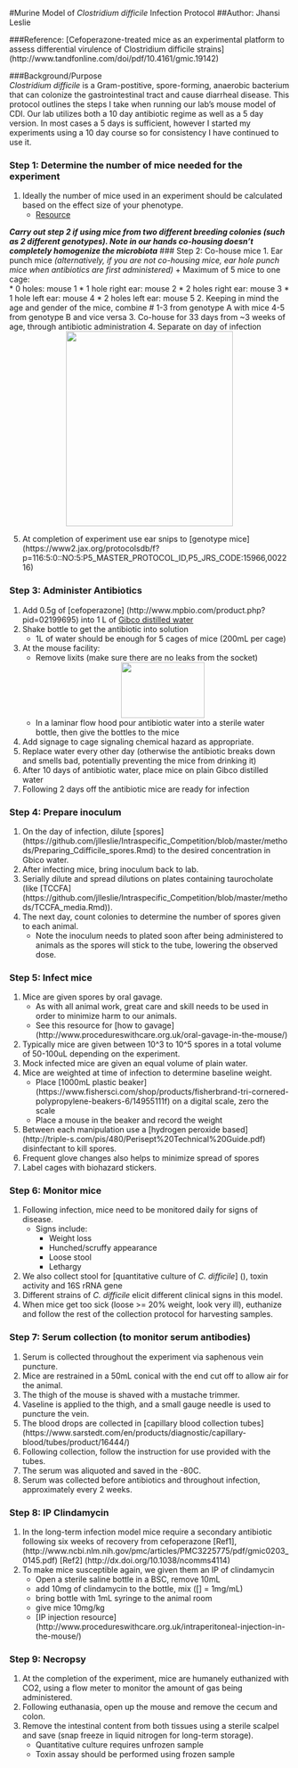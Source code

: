 #Murine Model of *Clostridium difficile* Infection Protocol
##Author: Jhansi Leslie 

###Reference: [Cefoperazone-treated mice as an experimental platform to assess differential virulence of Clostridium difficile strains] (http://www.tandfonline.com/doi/pdf/10.4161/gmic.19142) 

###Background/Purpose  
 *Clostridium difficile* is a Gram-postitive, spore-forming,  anaerobic bacterium that can colonize the gastrointestinal tract and cause diarrheal disease. 
This protocol outlines the steps I take when running  our lab's mouse model of CDI. 
Our lab utilizes both a 10 day antibiotic regime as well as a 5 day version. 
In most cases a 5 days is sufficient, however I started my experiments using a 10 day course so for consistency I have continued to use it. 

### Step 1: Determine the number of mice needed for the experiment 
1. Ideally the number of mice used in an experiment should be calculated based on the effect size of your phenotype. 
	+ [Resource](http://www.ncbi.nlm.nih.gov/pmc/articles/PMC3826013/)

**_Carry out step 2 if using mice from two different breeding colonies (such as 2 different genotypes).  Note in our hands co-housing doesn't completely homogenize the microbiota_** 
### Step 2: Co-house mice 
1. Ear punch mice *(alternatively, if you are not co-housing mice, ear hole punch mice when antibiotics are first administered)* 
	+   Maximum of 5 mice to one cage:		
		*	0 holes: mouse 1
		*	1 hole right ear: mouse 2
		*	2 holes right ear: mouse 3
		*	1 hole left ear: mouse 4
		*	2 holes left ear: mouse 5
2. Keeping in mind the age and gender of the mice, combine # 1-3 from genotype A with mice 4-5 from genotype B  and vice versa 
3. Co-house for 33 days from ~3 weeks of age, through antibiotic administration
4. Separate on day of infection
<div style="text-align:center"><img src ="https://cloud.githubusercontent.com/assets/10421686/17569505/98541244-5f16-11e6-8a8d-88118421ba69.jpg" width="300" height="350" /></div> 
5. At completion of experiment use ear snips to [genotype  mice] (https://www2.jax.org/protocolsdb/f?p=116:5:0::NO:5:P5_MASTER_PROTOCOL_ID,P5_JRS_CODE:15966,002216)


### Step 3: Administer Antibiotics 
1. Add 0.5g of [cefoperazone] (http://www.mpbio.com/product.php?pid=02199695) into 1 L of [Gibco distilled water](https://www.thermofisher.com/order/catalog/product/15230001)
2. Shake bottle to get the antibiotic into solution
	+ 1L of water should be enough for 5 cages of mice (200mL per cage)
3. At the mouse facility: 
	+ Remove lixits (make sure there are no leaks from the socket) 
<div style="text-align:center"><img src ="https://cloud.githubusercontent.com/assets/10421686/17569523/9eea8db8-5f16-11e6-9d1e-667019ecc373.jpg" width="150" height="100" /></div> 
	+ In a laminar flow hood pour antibiotic water into a sterile water bottle, then give the bottles to the mice
4. Add signage to cage signaling chemical hazard as appropriate.  
5. Replace water every other day (otherwise the antibiotic breaks down and smells bad, potentially preventing the mice from drinking it) 
6. After 10 days of antibiotic water, place mice on plain Gibco distilled water
7. Following 2 days off the antibiotic mice are ready for infection 

### Step 4: Prepare inoculum
1. On the day of infection, dilute [spores] (https://github.com/jlleslie/Intraspecific_Competition/blob/master/methods/Preparing_Cdifficile_spores.Rmd) to the desired concentration in Gbico water.  
2. After infecting mice, bring inoculum back to lab. 
3. Serially dilute and spread dilutions on plates containing taurocholate (like [TCCFA] (https://github.com/jlleslie/Intraspecific_Competition/blob/master/methods/TCCFA_media.Rmd)). 
4. The next day, count colonies to determine the number of spores given to each animal. 
	+ Note the inoculum needs to plated soon after being administered to animals as the spores will stick to the tube, lowering the observed dose. 

### Step 5: Infect mice 
1. Mice are given spores by oral gavage.
	+ As with all animal work, great care and skill needs to be used in order to minimize harm to our animals. 
	+ See this resource for [how to gavage] (http://www.procedureswithcare.org.uk/oral-gavage-in-the-mouse/)
2. Typically mice are given between 10^3 to 10^5 spores in a total volume of 50-100uL depending on the experiment.
3. Mock infected mice are given an equal volume of plain water. 
4. Mice are weighted at time of infection to determine baseline weight. 
	+ Place [1000mL plastic beaker] (https://www.fishersci.com/shop/products/fisherbrand-tri-cornered-polypropylene-beakers-6/14955111f) on a digital scale, zero the scale 
	+ Place a mouse in the beaker and record the weight
5. Between each manipulation use a [hydrogen peroxide based] (http://triple-s.com/pis/480/Perisept%20Technical%20Guide.pdf) disinfectant to kill spores. 
6. Frequent glove changes also helps to minimize spread of spores 
7. Label cages with biohazard stickers. 

### Step 6: Monitor mice 
1. Following infection, mice need to be monitored daily for signs of disease. 
	+	Signs include: 
		* Weight loss
		* Hunched/scruffy appearance 
		* Loose stool
		* Lethargy
3. We also collect stool for [quantitative culture of *C. difficile*] (), toxin activity and 16S rRNA gene 
2. Different strains of *C. difficile* elicit different clinical signs in this model. 
3. When mice get too sick (loose >= 20% weight, look very ill), euthanize and follow the rest of the collection protocol for harvesting samples. 

### Step 7: Serum collection (to monitor serum antibodies)   
1. Serum is collected throughout the experiment via saphenous vein puncture.
2. Mice are restrained in a 50mL conical with the end cut off to allow air for the animal.
3. The thigh of the mouse is shaved with a mustache trimmer. 
3. Vaseline is applied to the thigh, and a small gauge needle is used to puncture the vein.
4. The blood drops  are collected in [capillary blood collection tubes] (https://www.sarstedt.com/en/products/diagnostic/capillary-blood/tubes/product/16444/) 
5. Following collection, follow the instruction for use provided with the tubes.
6. The serum  was aliquoted and saved in the -80C. 
7. Serum was collected before antibiotics and throughout infection, approximately every 2 weeks. 

### Step 8: IP Clindamycin
1.	In the long-term infection model mice require a secondary antibiotic following six weeks of recovery from cefoperazone [Ref1],(http://www.ncbi.nlm.nih.gov/pmc/articles/PMC3225775/pdf/gmic0203_0145.pdf) [Ref2] (http://dx.doi.org/10.1038/ncomms4114)
2. To make mice susceptible again, we given them an IP of clindamycin 
	+ Open a sterile saline bottle in a BSC, remove 10mL
	+ add 10mg of clindamycin to the bottle, mix ([] = 1mg/mL)
	+ bring bottle with 1mL syringe to the animal room
	+ give mice 10mg/kg
	+ [IP injection resource] (http://www.procedureswithcare.org.uk/intraperitoneal-injection-in-the-mouse/) 
	
### Step 9: Necropsy
1. At the completion of the experiment, mice are humanely euthanized with CO2, using a flow meter to monitor the amount of gas being administered.
2. Following euthanasia, open up the mouse and remove the cecum and colon. 
3. Remove the intestinal content from both tissues using a sterile scalpel and save (snap freeze in liquid nitrogen for long-term storage). 
	+ Quantitative culture requires unfrozen sample  
	+ Toxin assay should be performed using frozen sample   



